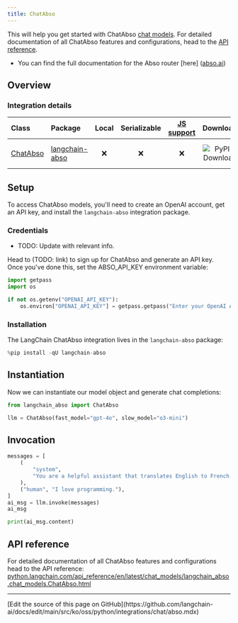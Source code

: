 ```yaml
---
title: ChatAbso
---
```


This will help you get started with ChatAbso [chat models](https://python.langchain.com/docs/concepts/chat_models/). For detailed documentation of all ChatAbso features and configurations, head to the [API reference](https://python.langchain.com/api_reference/en/latest/chat_models/langchain_abso.chat_models.ChatAbso.html).

- You can find the full documentation for the Abso router [here] ([abso.ai](https://abso.ai))

## Overview

### Integration details

| Class | Package | Local | Serializable | [JS support](https://js.langchain.com/docs/integrations/chat/abso) | Downloads | Version |
| :--- | :--- | :---: | :---: |  :---: | :---: | :---: |
| [ChatAbso](https://python.langchain.com/api_reference/en/latest/chat_models/langchain_abso.chat_models.ChatAbso.html) | [langchain-abso](https://python.langchain.com/api_reference/en/latest/abso_api_reference.html) | ❌ | ❌ | ❌ | ![PyPI - Downloads](https://img.shields.io/pypi/dm/langchain-abso?style=flat-square&label=%20) | ![PyPI - Version](https://img.shields.io/pypi/v/langchain-abso?style=flat-square&label=%20) |

## Setup

To access ChatAbso models, you'll need to create an OpenAI account, get an API key, and install the `langchain-abso` integration package.

### Credentials

- TODO: Update with relevant info.

Head to (TODO: link) to sign up for ChatAbso and generate an API key. Once you've done this, set the ABSO_API_KEY environment variable:

```python
import getpass
import os

if not os.getenv("OPENAI_API_KEY"):
    os.environ["OPENAI_API_KEY"] = getpass.getpass("Enter your OpenAI API key: ")
```

### Installation

The LangChain ChatAbso integration lives in the `langchain-abso` package:

```python
%pip install -qU langchain-abso
```

## Instantiation

Now we can instantiate our model object and generate chat completions:

```python
from langchain_abso import ChatAbso

llm = ChatAbso(fast_model="gpt-4o", slow_model="o3-mini")
```

## Invocation

```python
messages = [
    (
        "system",
        "You are a helpful assistant that translates English to French. Translate the user sentence.",
    ),
    ("human", "I love programming."),
]
ai_msg = llm.invoke(messages)
ai_msg
```

```python
print(ai_msg.content)
```

## API reference

For detailed documentation of all ChatAbso features and configurations head to the API reference: [python.langchain.com/api_reference/en/latest/chat_models/langchain_abso.chat_models.ChatAbso.html](https://python.langchain.com/api_reference/en/latest/chat_models/langchain_abso.chat_models.ChatAbso.html)

---

<Callout icon="pen-to-square" iconType="regular">
  [Edit the source of this page on GitHub](https://github.com/langchain-ai/docs/edit/main/src/ko/oss/python/integrations/chat/abso.mdx)
</Callout>
